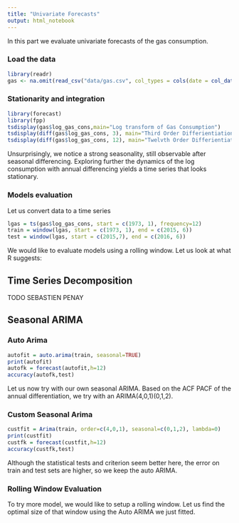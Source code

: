 ```yaml
---
title: "Univariate Forecasts"
output: html_notebook
---
```


In this part we evaluate univariate forecasts of the gas consumption.

### Load the data
```r
library(readr)
gas <- na.omit(read_csv("data/gas.csv", col_types = cols(date = col_date(format = "%Y-%m-%d"))))
```

### Stationarity and integration
```r
library(forecast)
library(fpp)
tsdisplay(gas$log_gas_cons,main="Log transform of Gas Consumption")
tsdisplay(diff(gas$log_gas_cons, 3), main="Third Order Differientiation")
tsdisplay(diff(gas$log_gas_cons, 12), main="Twelvth Order Differientiation")
```
Unsurprisingly, we notice a strong seasonality, still observable after seasonal differencing. Exploring further the dynamics of the log consumption with annual differencing yields a time series that looks stationary.

### Models evaluation
Let us convert data to a time series
```r
lgas = ts(gas$log_gas_cons, start = c(1973, 1), frequency=12)
train = window(lgas, start = c(1973, 1), end = c(2015, 6))
test = window(lgas, start = c(2015,7), end = c(2016, 6))
```

We would like to evaluate models using a rolling window. Let us look at what R suggests:

## Time Series Decomposition

TODO SEBASTIEN PENAY

## Seasonal ARIMA

### Auto Arima
```r
autofit = auto.arima(train, seasonal=TRUE)
print(autofit)
autofk = forecast(autofit,h=12)
accuracy(autofk,test)
```

Let us now try with our own seasonal ARIMA. Based on the ACF PACF of the annual differentiation, we try with an  ARIMA(4,0,1)(0,1,2).

### Custom Seasonal Arima
```r
custfit = Arima(train, order=c(4,0,1), seasonal=c(0,1,2), lambda=0)
print(custfit)
custfk = forecast(custfit,h=12)
accuracy(custfk,test)
```

Although the statistical tests and criterion seem better here, the error on train and test sets are higher, so we keep the auto ARIMA.

### Rolling Window Evaluation
To try more model, we would like to setup a rolling window. Let us find the optimal size of that window using the Auto ARIMA we just fitted.



